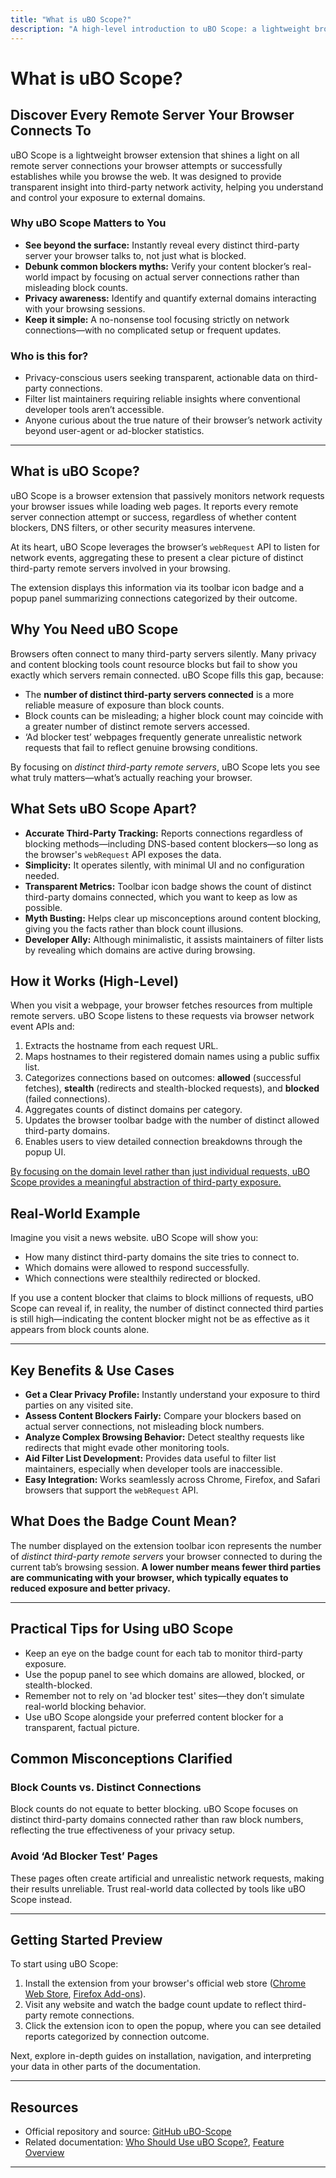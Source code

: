 ```yaml
---
title: "What is uBO Scope?"
description: "A high-level introduction to uBO Scope: a lightweight browser extension designed to transparently reveal all attempted and successful connections to remote servers. Summarizes its mission to help users understand their exposure to third-party domains and debunk common privacy and content blocker myths."
---
```


# What is uBO Scope?

## Discover Every Remote Server Your Browser Connects To

uBO Scope is a lightweight browser extension that shines a light on all remote server connections your browser attempts or successfully establishes while you browse the web. It was designed to provide transparent insight into third-party network activity, helping you understand and control your exposure to external domains.

### Why uBO Scope Matters to You

- **See beyond the surface:** Instantly reveal every distinct third-party server your browser talks to, not just what is blocked.
- **Debunk common blockers myths:** Verify your content blocker’s real-world impact by focusing on actual server connections rather than misleading block counts.
- **Privacy awareness:** Identify and quantify external domains interacting with your browsing sessions.
- **Keep it simple:** A no-nonsense tool focusing strictly on network connections—with no complicated setup or frequent updates.

### Who is this for?

- Privacy-conscious users seeking transparent, actionable data on third-party connections.
- Filter list maintainers requiring reliable insights where conventional developer tools aren’t accessible.
- Anyone curious about the true nature of their browser’s network activity beyond user-agent or ad-blocker statistics.

---

## What is uBO Scope?

uBO Scope is a browser extension that passively monitors network requests your browser issues while loading web pages. It reports every remote server connection attempt or success, regardless of whether content blockers, DNS filters, or other security measures intervene.

At its heart, uBO Scope leverages the browser’s `webRequest` API to listen for network events, aggregating these to present a clear picture of distinct third-party remote servers involved in your browsing.

The extension displays this information via its toolbar icon badge and a popup panel summarizing connections categorized by their outcome.

## Why You Need uBO Scope

Browsers often connect to many third-party servers silently. Many privacy and content blocking tools count resource blocks but fail to show you exactly which servers remain connected. uBO Scope fills this gap, because:

- The **number of distinct third-party servers connected** is a more reliable measure of exposure than block counts.
- Block counts can be misleading; a higher block count may coincide with a greater number of distinct remote servers accessed.
- ‘Ad blocker test’ webpages frequently generate unrealistic network requests that fail to reflect genuine browsing conditions.

By focusing on _distinct third-party remote servers_, uBO Scope lets you see what truly matters—what’s actually reaching your browser.

## What Sets uBO Scope Apart?

- **Accurate Third-Party Tracking:** Reports connections regardless of blocking methods—including DNS-based content blockers—so long as the browser's `webRequest` API exposes the data.
- **Simplicity:** It operates silently, with minimal UI and no configuration needed.
- **Transparent Metrics:** Toolbar icon badge shows the count of distinct third-party domains connected, which you want to keep as low as possible.
- **Myth Busting:** Helps clear up misconceptions around content blocking, giving you the facts rather than block count illusions.
- **Developer Ally:** Although minimalistic, it assists maintainers of filter lists by revealing which domains are active during browsing.

## How it Works (High-Level)

When you visit a webpage, your browser fetches resources from multiple remote servers. uBO Scope listens to these requests via browser network event APIs and:

1. Extracts the hostname from each request URL.
2. Maps hostnames to their registered domain names using a public suffix list.
3. Categorizes connections based on outcomes: **allowed** (successful fetches), **stealth** (redirects and stealth-blocked requests), and **blocked** (failed connections).
4. Aggregates counts of distinct domains per category.
5. Updates the browser toolbar badge with the number of distinct allowed third-party domains.
6. Enables users to view detailed connection breakdowns through the popup UI.

<u>By focusing on the domain level rather than just individual requests, uBO Scope provides a meaningful abstraction of third-party exposure.</u>


## Real-World Example

Imagine you visit a news website. uBO Scope will show you:

- How many distinct third-party domains the site tries to connect to.
- Which domains were allowed to respond successfully.
- Which connections were stealthily redirected or blocked.

If you use a content blocker that claims to block millions of requests, uBO Scope can reveal if, in reality, the number of distinct connected third parties is still high—indicating the content blocker might not be as effective as it appears from block counts alone.

---

## Key Benefits & Use Cases

- **Get a Clear Privacy Profile:** Instantly understand your exposure to third parties on any visited site.
- **Assess Content Blockers Fairly:** Compare your blockers based on actual server connections, not misleading block numbers.
- **Analyze Complex Browsing Behavior:** Detect stealthy requests like redirects that might evade other monitoring tools.
- **Aid Filter List Development:** Provides data useful to filter list maintainers, especially when developer tools are inaccessible.
- **Easy Integration:** Works seamlessly across Chrome, Firefox, and Safari browsers that support the `webRequest` API.

## What Does the Badge Count Mean?

The number displayed on the extension toolbar icon represents the number of _distinct third-party remote servers_ your browser connected to during the current tab’s browsing session. **A lower number means fewer third parties are communicating with your browser, which typically equates to reduced exposure and better privacy.**

---

## Practical Tips for Using uBO Scope

- Keep an eye on the badge count for each tab to monitor third-party exposure.
- Use the popup panel to see which domains are allowed, blocked, or stealth-blocked.
- Remember not to rely on 'ad blocker test' sites—they don’t simulate real-world blocking behavior.
- Use uBO Scope alongside your preferred content blocker for a transparent, factual picture.

## Common Misconceptions Clarified

### Block Counts vs. Distinct Connections
Block counts do not equate to better blocking. uBO Scope focuses on distinct third-party domains connected rather than raw block numbers, reflecting the true effectiveness of your privacy setup.

### Avoid ‘Ad Blocker Test’ Pages
These pages often create artificial and unrealistic network requests, making their results unreliable. Trust real-world data collected by tools like uBO Scope instead.

---

## Getting Started Preview

To start using uBO Scope:

1. Install the extension from your browser's official web store ([Chrome Web Store](https://chromewebstore.google.com/detail/ubo-scope/bbdpgcaljkaaigfcomhidmneffjjjfgp), [Firefox Add-ons](https://addons.mozilla.org/firefox/addon/ubo-scope/)).
2. Visit any website and watch the badge count update to reflect third-party remote connections.
3. Click the extension icon to open the popup, where you can see detailed reports categorized by connection outcome.

Next, explore in-depth guides on installation, navigation, and interpreting your data in other parts of the documentation.

---

## Resources

- Official repository and source: [GitHub uBO-Scope](https://github.com/gorhill/uBO-Scope)
- Related documentation: [Who Should Use uBO Scope?](../target-audience-use-cases), [Feature Overview](../feature-highlights)

---